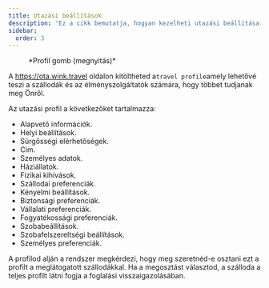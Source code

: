 ```yaml
---
title: Utazási beállítások
description: 'Ez a cikk bemutatja, hogyan kezelheti utazási beállításait a Winkben'
sidebar:
  order: 3
---
```


<figure>
  <CloudinaryImage width="350" height="404" resize="scale" quality="best" alt="Fiók gomb hitelesítés után" src="academy/account-button-auth-open" errorImage="noimage_opaque_nyrtl0.png" />

  <figcaption>*Profil gomb (megnyitás)*</figcaption>
</figure>


A https://ota.wink.travel oldalon kitöltheted a`travel profile`amely lehetővé teszi a szállodák és az élményszolgáltatók számára, hogy többet tudjanak meg Önről.

Az utazási profil a következőket tartalmazza:

* Alapvető információk.
* Helyi beállítások.
* Sürgősségi elérhetőségek.
* Cím.
* Személyes adatok.
* Háziállatok.
* Fizikai kihívások.
* Szállodai preferenciák.
* Kényelmi beállítások.
* Biztonsági preferenciák.
* Vállalati preferenciák.
* Fogyatékossági preferenciák.
* Szobabeállítások.
* Szobafelszereltségi beállítások.
* Személyes preferenciák.

A profilod alján a rendszer megkérdezi, hogy meg szeretnéd-e osztani ezt a profilt a meglátogatott szállodákkal. Ha a megosztást választod, a szálloda a teljes profilt látni fogja a foglalási visszaigazolásában.


